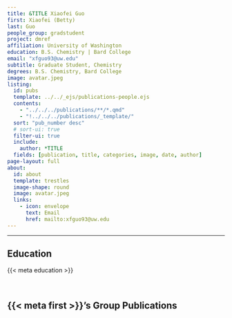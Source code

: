 ```yaml
---
title: &TITLE Xiaofei Guo
first: Xiaofei (Betty)
last: Guo
people_group: gradstudent
project: dmref
affiliation: University of Washington
education: B.S. Chemistry | Bard College
email: "xfguo93@uw.edu"
subtitle: Graduate Student, Chemistry
degrees: B.S. Chemistry, Bard College
image: avatar.jpeg
listing:
  id: pubs
  template: ../../_ejs/publications-people.ejs 
  contents: 
    - "../../../publications/**/*.qmd"
    - "!../../../publications/_template/"
  sort: "pub_number desc"
  # sort-ui: true
  filter-ui: true
  include:
    author: *TITLE
  fields: [publication, title, categories, image, date, author]
page-layout: full
about: 
  id: about
  template: trestles
  image-shape: round
  image: avatar.jpeg
  links:
    - icon: envelope
      text: Email
      href: mailto:xfguo93@uw.edu
---
```


<hr>


:::{#about}



## Education
{{< meta education >}}

<br>

:::

## {{< meta first >}}'s Group Publications

:::{#pubs}
:::
